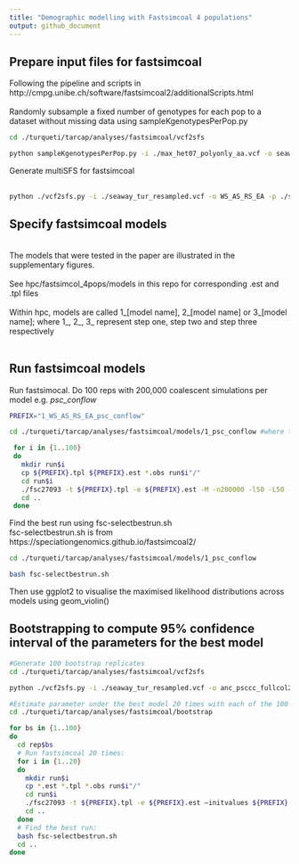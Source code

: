 ```yaml
---
title: "Demographic modelling with Fastsimcoal 4 populations"
output: github_document
---
```


## Prepare input files for fastsimcoal
Following the pipeline and scripts in http://cmpg.unibe.ch/software/fastsimcoal2/additionalScripts.html  
<br>
Randomly subsample a fixed number of genotypes for each pop to a dataset without missing data using sampleKgenotypesPerPop.py  
```bash
cd ./turqueti/tarcap/analyses/fastsimcoal/vcf2sfs

python sampleKgenotypesPerPop.py -i ./max_het07_polyonly_aa.vcf -o seaway_tur_resampled.vcf -p original_diploid_popmap.txt -k Amundsen:4,Ross:8,EA:5,Weddell:15 -v
```

Generate multiSFS for fastsimcoal  
<br>
```bash
python ./vcf2sfs.py -i ./seaway_tur_resampled.vcf -o WS_AS_RS_EA -p ./seaway_tur_resampled_popmap.txt -q Weddell,Amundsen,Ross,EA -v
```

## Specify fastsimcoal models
<br>
The models that were tested in the paper are illustrated in the supplementary figures.  
<br>
See hpc/fastsimcol_4pops/models in this repo for corresponding .est and .tpl files  
<br>
Within hpc, models are called 1_[model name],  2_[model name] or 3_[model name]; where 1_, 2_, 3_ represent step one, step two and step three respectively  
<br>

## Run fastsimcoal models
Run fastsimocal. Do 100 reps with 200,000 coalescent simulations per model
e.g. _psc_conflow_  

```bash
PREFIX="1_WS_AS_RS_EA_psc_conflow"

cd ./turqueti/tarcap/analyses/fastsimcoal/models/1_psc_conflow #where the .est, .tpl and .obs are

 for i in {1..100}
 do
   mkdir run$i
   cp ${PREFIX}.tpl ${PREFIX}.est *.obs run$i"/"
   cd run$i
   ./fsc27093 -t ${PREFIX}.tpl -e ${PREFIX}.est -M -n200000 -l50 -L50 -C10 -c10 -B10 -d --multiSFS &> log.oe
   cd ..
 done
```

Find the best run using fsc-selectbestrun.sh  
fsc-selectbestrun.sh is from https://speciationgenomics.github.io/fastsimcoal2/
```bash
cd ./turqueti/tarcap/analyses/fastsimcoal/models/1_psc_conflow

bash fsc-selectbestrun.sh
```

Then use ggplot2 to visualise the maximised likelihood distributions across models using geom_violin()

## Bootstrapping to compute 95% confidence interval of the parameters for the best model 

```bash
#Generate 100 bootstrap replicates
cd ./turqueti/tarcap/analyses/fastsimcoal/vcf2sfs

python ./vcf2sfs.py -i ./seaway_tur_resampled.vcf -o anc_psccc_fullcol2 -p seaway_tur_resampled_popmap.txt -q Weddell,Amundsen,Ross,EA -m -v -b 100
```

```bash
#Estimate parameter under the best model 20 times with each of the 100 boostrapped SFS 
cd ./turqueti/tarcap/analyses/fastsimcoal/bootstrap

for bs in {1..100}
do
  cd rep$bs
  # Run fastsimcoal 20 times:
  for i in {1..20}
  do
    mkdir run$i
    cp *.est *.tpl *.obs run$i"/"
    cd run$i
    ./fsc27093 -t ${PREFIX}.tpl -e ${PREFIX}.est –initvalues ${PREFIX}.pv -M -n200000 -l50 -L50 -C10 -c10 -B10 -d --multiSFS &> log.oe
    cd ..
  done
  # Find the best run:
  bash fsc-selectbestrun.sh
  cd ..
done
```
